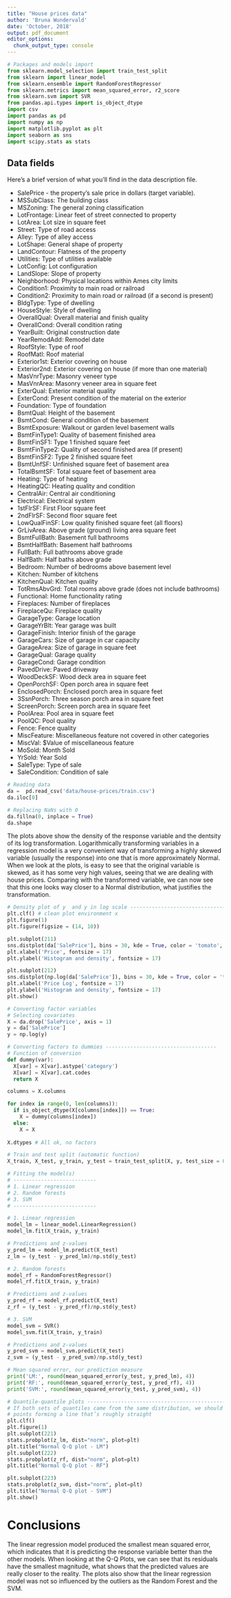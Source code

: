 ```yaml
---
title: "House prices data"
author: 'Bruna Wundervald'
date: 'October, 2018'
output: pdf_document
editor_options: 
  chunk_output_type: console
---
```



```python
# Packages and models import
from sklearn.model_selection import train_test_split
from sklearn import linear_model
from sklearn.ensemble import RandomForestRegressor
from sklearn.metrics import mean_squared_error, r2_score
from sklearn.svm import SVR
from pandas.api.types import is_object_dtype
import csv
import pandas as pd
import numpy as np
import matplotlib.pyplot as plt 
import seaborn as sns
import scipy.stats as stats
```


## Data fields
Here's a brief version of what you'll find in the data description file.


  - SalePrice - the property's sale price in dollars (target variable).
  - MSSubClass: The building class
  - MSZoning: The general zoning classification
  - LotFrontage: Linear feet of street connected to property
  - LotArea: Lot size in square feet
  - Street: Type of road access
  - Alley: Type of alley access
  - LotShape: General shape of property
  - LandContour: Flatness of the property
  - Utilities: Type of utilities available
  - LotConfig: Lot configuration
  - LandSlope: Slope of property
  - Neighborhood: Physical locations within Ames city limits
  - Condition1: Proximity to main road or railroad
  - Condition2: Proximity to main road or railroad (if a second is present)
  - BldgType: Type of dwelling
  - HouseStyle: Style of dwelling
  - OverallQual: Overall material and finish quality
  - OverallCond: Overall condition rating
  - YearBuilt: Original construction date
  - YearRemodAdd: Remodel date
  - RoofStyle: Type of roof
  - RoofMatl: Roof material
  - Exterior1st: Exterior covering on house
  - Exterior2nd: Exterior covering on house (if more than one material)
  - MasVnrType: Masonry veneer type
  - MasVnrArea: Masonry veneer area in square feet
  - ExterQual: Exterior material quality
  - ExterCond: Present condition of the material on the exterior
  - Foundation: Type of foundation
  - BsmtQual: Height of the basement
  - BsmtCond: General condition of the basement
  - BsmtExposure: Walkout or garden level basement walls
  - BsmtFinType1: Quality of basement finished area
  - BsmtFinSF1: Type 1 finished square feet
  - BsmtFinType2: Quality of second finished area (if present)
  - BsmtFinSF2: Type 2 finished square feet
  - BsmtUnfSF: Unfinished square feet of basement area
  - TotalBsmtSF: Total square feet of basement area
  - Heating: Type of heating
  - HeatingQC: Heating quality and condition
  - CentralAir: Central air conditioning
  - Electrical: Electrical system
  - 1stFlrSF: First Floor square feet
  - 2ndFlrSF: Second floor square feet
  - LowQualFinSF: Low quality finished square feet (all floors)
  - GrLivArea: Above grade (ground) living area square feet
  - BsmtFullBath: Basement full bathrooms
  - BsmtHalfBath: Basement half bathrooms
  - FullBath: Full bathrooms above grade
  - HalfBath: Half baths above grade
  - Bedroom: Number of bedrooms above basement level
  - Kitchen: Number of kitchens
  - KitchenQual: Kitchen quality
  - TotRmsAbvGrd: Total rooms above grade (does not include bathrooms)
  - Functional: Home functionality rating
  - Fireplaces: Number of fireplaces
  - FireplaceQu: Fireplace quality
  - GarageType: Garage location
  - GarageYrBlt: Year garage was built
  - GarageFinish: Interior finish of the garage
  - GarageCars: Size of garage in car capacity
  - GarageArea: Size of garage in square feet
  - GarageQual: Garage quality
  - GarageCond: Garage condition
  - PavedDrive: Paved driveway
  - WoodDeckSF: Wood deck area in square feet
  - OpenPorchSF: Open porch area in square feet
  - EnclosedPorch: Enclosed porch area in square feet
  - 3SsnPorch: Three season porch area in square feet
  - ScreenPorch: Screen porch area in square feet
  - PoolArea: Pool area in square feet
  - PoolQC: Pool quality
  - Fence: Fence quality
  - MiscFeature: Miscellaneous feature not covered in other categories
  - MiscVal: $Value of miscellaneous feature
  - MoSold: Month Sold
  - YrSold: Year Sold
  - SaleType: Type of sale
  - SaleCondition: Condition of sale

```python
# Reading data
da =  pd.read_csv('data/house-prices/train.csv')
da.iloc[0]

# Replacing NaNs with 0 
da.fillna(0, inplace = True)
da.shape
```

The plots above show the density of the response variable and the dentsity
of its log transformation. Logarithmically transforming variables in a
regression model is a very convenient way of transforming a highly 
skewed variable (usually the response) into one that is more approximately 
Normal. When we look at the plots, is easy to see that the original
variable is skewed, as it has some very high values, seeing that we are
dealing with house prices. Comparing with the transformed variable, 
we can now see that this one looks way closer to a Normal distribution, 
what justifies the transformation. 


```python
# Density plot of y  and y in log scale -----------------------------------
plt.clf() # clean plot environment x
plt.figure(1)
plt.figure(figsize = (14, 10))

plt.subplot(211)
sns.distplot(da['SalePrice'], bins = 30, kde = True, color = 'tomato', rug = True)
plt.xlabel('Price', fontsize = 17)
plt.ylabel('Histogram and density', fontsize = 17)

plt.subplot(212)
sns.distplot(np.log(da['SalePrice']), bins = 30, kde = True, color = 'tomato', rug = True)
plt.xlabel('Price Log', fontsize = 17)
plt.ylabel('Histogram and density', fontsize = 17)
plt.show()
```


```python
# Converting factor variables
# Selecting covariates
X = da.drop('SalePrice', axis = 1)
y = da['SalePrice']
y = np.log(y)

# Converting factors to dummies ------------------------------------
# Function of conversion
def dummy(var):
  X[var] = X[var].astype('category')
  X[var] = X[var].cat.codes
  return X

columns = X.columns

for index in range(0, len(columns)):
  if is_object_dtype(X[columns[index]]) == True:
    X = dummy(columns[index])
  else:
    X = X
    
X.dtypes # All ok, no factors

# Train and test split (automatic function)
X_train, X_test, y_train, y_test = train_test_split(X, y, test_size = 0.3, random_state = 4)

# Fitting the model(s)
# ---------------------------
# 1. Linear regression
# 2. Random forests
# 3. SVM
# ---------------------------

# 1. Linear regression
model_lm = linear_model.LinearRegression()
model_lm.fit(X_train, y_train)

# Predictions and z-values
y_pred_lm = model_lm.predict(X_test)
z_lm = (y_test - y_pred_lm)/np.std(y_test)

# 2. Random forests
model_rf = RandomForestRegressor()
model_rf.fit(X_train, y_train)

# Predictions and z-values
y_pred_rf = model_rf.predict(X_test)
z_rf = (y_test - y_pred_rf)/np.std(y_test)

# 3. SVM
model_svm = SVR()
model_svm.fit(X_train, y_train)

# Predictions and z-values
y_pred_svm = model_svm.predict(X_test)
z_svm = (y_test - y_pred_svm)/np.std(y_test)

# Mean squared error, our prediction measure
print('LM:', round(mean_squared_error(y_test, y_pred_lm), 4))
print('RF:', round(mean_squared_error(y_test, y_pred_rf), 4))
print('SVM:', round(mean_squared_error(y_test, y_pred_svm), 4))
```


```python
# Quantile-quantile plots ---------------------------------------------------------
# If both sets of quantiles came from the same distribution, we should see the 
# points forming a line that’s roughly straight
plt.clf()
plt.figure(1)
plt.subplot(221)
stats.probplot(z_lm, dist="norm", plot=plt)
plt.title("Normal Q-Q plot - LM")
plt.subplot(222)
stats.probplot(z_rf, dist="norm", plot=plt)
plt.title("Normal Q-Q plot - RF")

plt.subplot(223)
stats.probplot(z_svm, dist="norm", plot=plt)
plt.title("Normal Q-Q plot - SVM")
plt.show()
```

# Conclusions 

The linear regression model produced the smallest mean squared error, 
which indicates that it is predicting the response variable better than
the other models. When looking at the Q-Q Plots, we can see that
its residuals have the smallest magnitude, what shows that the predicted
values are really closer to the reality. The plots also show
that the linear regression model was not so influenced by the outliers
as the Random Forest and the SVM. 

